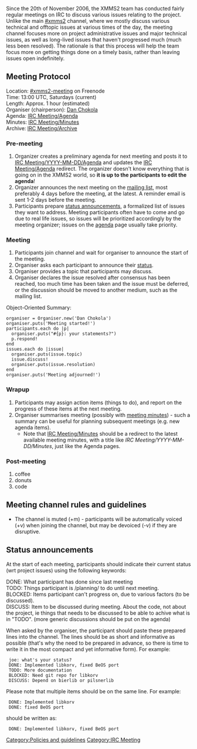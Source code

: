 Since the 20th of November 2006, the XMMS2 team has conducted fairly regular meetings on IRC to discuss various issues relating to the project. Unlike the main [irc://chat.freenode.net/xmms2 #xmms2] channel, where we mostly discuss various technical and offtopic issues at various times of the day, the meeting channel focuses more on project administrative issues and major technical issues, as well as long-lived issues that haven't progressed much (much less been resolved). The rationale is that this process will help the team focus more on getting things done on a timely basis, rather than leaving issues open indefinitely.

== Meeting Protocol ==
;Location: [irc://chat.freenode.net/xmms2-meeting #xmms2-meeting] on Freenode
;Time: 13:00 UTC, Saturdays (current)
;Length: Approx. 1 hour (estimated)
;Organiser (chairperson): [[User:puzzles|Dan Chokola]]
;Agenda: [[IRC Meeting/Agenda]]
;Minutes: [[IRC Meeting/Minutes]]
;Archive: [[IRC Meeting/Archive]]

=== Pre-meeting ===
# Organizer creates a preliminary agenda for next meeting and posts it to [[IRC Meeting/YYYY-MM-DD/Agenda]] and updates the [[IRC Meeting/Agenda]] redirect. The organizer doesn't know everything that is going on in the XMMS2 world, so '''it is up to the participants to edit the agenda'''!
# Organizer announces the next meeting on the [http://lists.xmms.se/cgi-bin/mailman/listinfo/xmms2-devel mailing list], most preferably 4 days before the meeting, at the latest. A reminder email is sent 1-2 days before the meeting.
# Participants prepare [[#Status announcements|status announcements]], a formalized list of issues they want to address. Meeting participants often have to come and go due to real life issues, so issues will be prioritized accordingly by the meeting organizer; issues on the [[IRC Meeting/Adenda|agenda]] page usually take priority.

=== Meeting ===
# Participants join channel and wait for organiser to announce the start of the meeting.
# Organiser asks each participant to announce their [[#Status_announcements | status]].
# Organiser provides a topic that participants may discuss.
# Organiser declares the issue resolved after consensus has been reached, too much time has been taken and the issue must be deferred, or the discussion should be moved to another medium, such as the mailing list.
;Object-Oriented Summary:
 organiser = Organiser.new('Dan Chokola')
 organiser.puts('Meeting started!')
 participants.each do |p|
   organiser.puts("#{p}: your statements?")
   p.respond!
 end
 issues.each do |issue|
   organiser.puts(issue.topic)
   issue.discuss!
   organiser.puts(issue.resolution)
 end
 organiser.puts('Meeting adjourned!')

=== Wrapup ===
# Participants may assign action items (things to do), and report on the progress of these items at the next meeting.
# Organiser summarises meeting (possibly with [[IRC Meeting/Minutes |meeting minutes]]) - such a summary can be useful for planning subsequent meetings (e.g. new agenda items).
#* Note that [[IRC Meeting/Minutes]] should be a redirect to the latest available meeting minutes, with a title like ''IRC Meeting/YYYY-MM-DD/Minutes'', just like the Agenda pages.

=== Post-meeting ===
#coffee
#donuts
#code

== Meeting channel rules and guidelines ==
* The channel is muted (+m) - participants will be automatically voiced (+v) when joining the channel, but may be devoiced (-v) if they are disruptive.

== Status announcements ==
At the start of each meeting, participants should indicate their current status (wrt project issues) using the following keywords:
;DONE: What participant has done since last meeting
;TODO: Things participant is /planning/ to do until next meeting.
;BLOCKED: Items participant can't progress on, due to various factors (to be discussed).
;DISCUSS: Item to be discussed during meeting. About the code, not about the project, ie things that needs to be discussed to be able to achive what is in "TODO". (more generic discussions should be put on the agenda)

When asked by the organiser, the participant should paste these prepared lines into the channel. The lines should be as short and informative as possible (that's why the need to be prepared in advance, so there is time to write it in the most compact and yet informative form). For example:

 <FooMaster> joe: what's your status?
 <joe> DONE: Implemented libkorv, fixed BeOS port
 <joe> TODO: More documentation
 <joe> BLOCKED: Need git repo for libkorv
 <joe> DISCUSS: Depend on bierlib or pilsnerlib

Please note that multiple items should be on the same line. For example:
 <joe> DONE: Implemented libkorv
 <joe> DONE: fixed BeOS port 
should be written as:
 <joe> DONE: Implemented libkorv, fixed BeOS port

[[Category:Policies and guidelines]]
[[Category:IRC Meeting]]